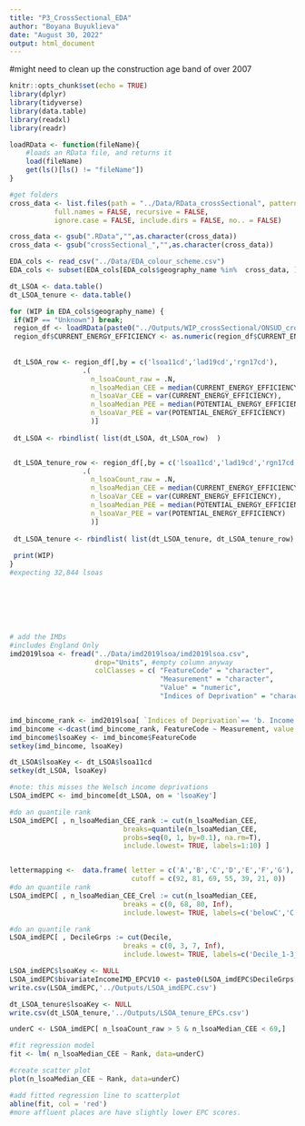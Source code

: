 ```yaml
---
title: "P3_CrossSectional_EDA"
author: "Boyana Buyuklieva"
date: "August 30, 2022"
output: html_document
---
```


#might need to clean up the construction age band of over 2007

```r
knitr::opts_chunk$set(echo = TRUE)
library(dplyr)
library(tidyverse)
library(data.table)
library(readxl)
library(readr)

loadRData <- function(fileName){
    #loads an RData file, and returns it
    load(fileName)
    get(ls()[ls() != "fileName"])
}

#get folders
cross_data <- list.files(path = "../Data/RData_crossSectional", pattern = NULL, all.files = FALSE,
           full.names = FALSE, recursive = FALSE,
           ignore.case = FALSE, include.dirs = FALSE, no.. = FALSE)

cross_data <- gsub(".RData","",as.character(cross_data))
cross_data <- gsub("crossSectional_","",as.character(cross_data))

EDA_cols <- read_csv("../Data/EDA_colour_scheme.csv")
EDA_cols <- subset(EDA_cols[EDA_cols$geography_name %in%  cross_data, ])
```


```r
dt_LSOA <- data.table()
dt_LSOA_tenure <- data.table()

for (WIP in EDA_cols$geography_name) {
 if(WIP == "Unknown") break; 
 region_df <- loadRData(paste0("../Outputs/WIP_crossSectional/ONSUD_crossSectional_baseline_",WIP,".RData") ) 
 region_df$CURRENT_ENERGY_EFFICIENCY <- as.numeric(region_df$CURRENT_ENERGY_EFFICIENCY)
 
 
 dt_LSOA_row <- region_df[,by = c('lsoa11cd','lad19cd','rgn17cd'),
                  .(
                    n_lsoaCount_raw = .N,
                    n_lsoaMedian_CEE = median(CURRENT_ENERGY_EFFICIENCY),
                    n_lsoaVar_CEE = var(CURRENT_ENERGY_EFFICIENCY),
                    n_lsoaMedian_PEE = median(POTENTIAL_ENERGY_EFFICIENCY),
                    n_lsoaVar_PEE = var(POTENTIAL_ENERGY_EFFICIENCY)
                    )]
 
 dt_LSOA <- rbindlist( list(dt_LSOA, dt_LSOA_row)  )


 dt_LSOA_tenure_row <- region_df[,by = c('lsoa11cd','lad19cd','rgn17cd','n_tenure'),
                  .(
                    n_lsoaCount_raw = .N,
                    n_lsoaMedian_CEE = median(CURRENT_ENERGY_EFFICIENCY),
                    n_lsoaVar_CEE = var(CURRENT_ENERGY_EFFICIENCY),
                    n_lsoaMedian_PEE = median(POTENTIAL_ENERGY_EFFICIENCY),
                    n_lsoaVar_PEE = var(POTENTIAL_ENERGY_EFFICIENCY)
                    )]
 
 dt_LSOA_tenure <- rbindlist( list(dt_LSOA_tenure, dt_LSOA_tenure_row)  )
 
 print(WIP)
}
#expecting 32,844 lsoas







# add the IMDs
#includes England Only
imd2019lsoa <- fread("../Data/imd2019lsoa/imd2019lsoa.csv",
                     drop="Units", #empty column anyway
                     colClasses = c( "FeatureCode" = "character",
                                     "Measurement" = "character",
                                     "Value" = "numeric",
                                     "Indices of Deprivation" = "character"))


imd_bincome_rank <- imd2019lsoa[ `Indices of Deprivation`== 'b. Income Deprivation Domain',]
imd_bincome <-dcast(imd_bincome_rank, FeatureCode ~ Measurement, value.var = c("Value"))
imd_bincome$lsoaKey <- imd_bincome$FeatureCode
setkey(imd_bincome, lsoaKey)

dt_LSOA$lsoaKey <- dt_LSOA$lsoa11cd
setkey(dt_LSOA, lsoaKey)

#note: this misses the Welsch income deprivations
LSOA_imdEPC <- imd_bincome[dt_LSOA, on = 'lsoaKey']

#do an quantile rank
LSOA_imdEPC[ , n_lsoaMedian_CEE_rank := cut(n_lsoaMedian_CEE,
                            breaks=quantile(n_lsoaMedian_CEE,
                            probs=seq(0, 1, by=0.1), na.rm=T),
                            include.lowest= TRUE, labels=1:10) ]


lettermapping <-  data.frame( letter = c('A','B','C','D','E','F','G'), 
                              cutoff = c(92, 81, 69, 55, 39, 21, 0))
#do an quantile rank
LSOA_imdEPC[ , n_lsoaMedian_CEE_Crel := cut(n_lsoaMedian_CEE,
                            breaks = c(0, 68, 80, Inf),
                            include.lowest= TRUE, labels=c('belowC','C','aboveC')) ]

#do an quantile rank
LSOA_imdEPC[ , DecileGrps := cut(Decile,
                            breaks = c(0, 3, 7, Inf),
                            include.lowest= TRUE, labels=c('Decile_1-3_deprived','Decile_4-7','Decile_8-10')) ]
```

```r
LSOA_imdEPC$lsoaKey <- NULL
LSOA_imdEPC$bivariateIncomeIMD_EPCV10 <- paste0(LSOA_imdEPC$DecileGrps,"-", LSOA_imdEPC$n_lsoaMedian_CEE_Crel)
write.csv(LSOA_imdEPC,'../Outputs/LSOA_imdEPC.csv')

dt_LSOA_tenure$lsoaKey <- NULL
write.csv(dt_LSOA_tenure,'../Outputs/LSOA_tenure_EPCs.csv')
```



```r
underC <- LSOA_imdEPC[ n_lsoaCount_raw > 5 & n_lsoaMedian_CEE < 69,]

#fit regression model
fit <- lm( n_lsoaMedian_CEE ~ Rank, data=underC)

#create scatter plot
plot(n_lsoaMedian_CEE ~ Rank, data=underC)

#add fitted regression line to scatterplot
abline(fit, col = 'red')
#more affluent places are have slightly lower EPC scores. 
```







